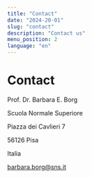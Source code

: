 ```yaml
---
title: "Contact"
date: "2024-20-01"
slug: "contact"
description: "Contact us"
menu_position: 2
language: "en"
---
```


# Contact

Prof. Dr. Barbara E. Borg

Scuola Normale Superiore

Piazza dei Cavlieri 7

56126 Pisa

Italia

barbara.borg@sns.it
